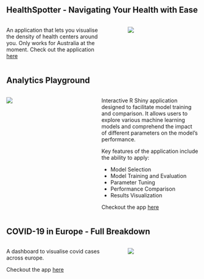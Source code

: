 ## HealthSpotter - Navigating Your Health with Ease

::: columns
::: {.column width="55%"}

An application that lets you visualise the density of health centers around you. Only works for Australia at the moment. Check out the application [here](https://datayogi.shinyapps.io/AustraliaHealthCareDemoApp/){target="_blank"}
:::

::: {.column width="5%"}
:::

::: {.column width="40%"}
![](images/prj_healthspotter1.png)
:::
:::

## Analytics Playground

::: columns
::: {.column width="40%"}
![](images/prj_analyticsplayground1.png)
:::

::: {.column width="5%"}
:::

::: {.column width="55%"}
Interactive R Shiny application designed to facilitate model training and comparison. It allows users to explore various machine learning models and comprehend the impact of different parameters on the model's performance.

Key features of the application include the ability to apply:

- Model Selection
- Model Training and Evaluation
- Parameter Tuning
- Performance Comparison
- Results Visualization

Checkout the app [here](https://datayogi.shinyapps.io/PowerBIDemoApp/{target="_blank"})
:::
:::



## COVID-19 in Europe - Full Breakdown

::: columns
::: {.column width="55%"}
A dashboard to visualise covid cases across europe.

Checkout the app [here](https://datayogi.shinyapps.io/Shiny-CovidDashboard/){target="_blank"}
:::

::: {.column width="5%"}
:::

::: {.column width="40%"}
![](images/prj_covid19-3.png)
:::
:::


<!-- ## Medium blog - Moving from interesting to actionable analysis -->

<!-- ::: columns -->
<!-- ::: {.column width="55%"} -->
<!-- No actions were taken from the insights you produced, and there was no impact on the business. Your beautiful analysis went on to sit in a folder unseen by anybody ever again. Let's name this folder "the analysis morgue." It contains more moribund analyses than it ought to because this scenario represents a common problem with data analytics teams, and by experiencing it you are not alone. -->

<!-- But there are ways to avoid it.... [Continue reading](https://medium.com/p/5d62c929a36c){target="_blank"} -->
<!-- ::: -->

<!-- ::: {.column width="5%"} -->
<!-- ::: -->

<!-- ::: {.column width="40%"} -->
<!-- ![](images/clusters.png) -->
<!-- ::: -->
<!-- ::: -->